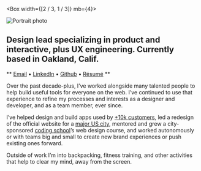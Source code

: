 
<Container>

<Box width={[2 / 3, 1 / 3]} mb={4}>

![Portrait photo](../images/portrait.jpg)

</Box>

## Design lead specializing in product and interactive, plus UX engineering. Currently based in Oakland, Calif.

** [Email](mailto:eric@ericrowan.com) • [LinkedIn](https://www.linkedin.com/in/erow/) • [Github](https://github.com/ericrowan) • [Résumé](https://www.dropbox.com/s/e7fvnirz3d9u7lk/resume-2019.pdf?dl=0) **

Over the past decade-plus, I&rsquo;ve worked alongside many talented people to help build useful tools for everyone on the web. I&rsquo;ve continued to use that experience to refine my processes and interests as a designer and developer, and as a team member, ever since.

I&rsquo;ve helped design and build apps used by [+10k customers](http://indatus.com/solutions/answer-automation), led a redesign of the official website for a [major US city](https://www.nashville.gov/), mentored and grew a city-sponsored [coding school](https://codelouisville.org/)&rsquo;s web design course, and worked autonomously or with teams big and small to create new brand experiences or push existing ones forward.

Outside of work I&rsquo;m into backpacking, fitness training, and other activities that help to clear my mind, away from the screen.

</Container>
